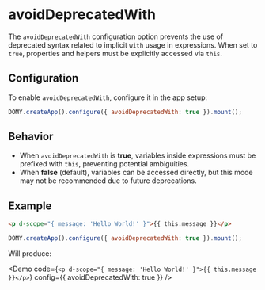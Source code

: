 
# avoidDeprecatedWith

The `avoidDeprecatedWith` configuration option prevents the use of deprecated syntax related to implicit `with` usage in expressions. When set to `true`, properties and helpers must be explicitly accessed via `this`.

## Configuration

To enable `avoidDeprecatedWith`, configure it in the app setup:

```js
DOMY.createApp().configure({ avoidDeprecatedWith: true }).mount();
```

## Behavior

- When `avoidDeprecatedWith` is **true**, variables inside expressions must be prefixed with `this`, preventing potential ambiguities.
- When **false** (default), variables can be accessed directly, but this mode may not be recommended due to future deprecations.

## Example

```html
<p d-scope="{ message: 'Hello World!' }">{{ this.message }}</p>
```

```js
DOMY.createApp().configure({ avoidDeprecatedWith: true }).mount();
```

Will produce:

<Demo
  code={`<p d-scope="{ message: 'Hello World!' }">{{ this.message }}</p>`}
  config={{ avoidDeprecatedWith: true }}
/>
